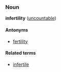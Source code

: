 ===Noun===
'''infertility''' ([[uncountable]])

====Antonyms====
*[[fertility]]

====Related terms====
*[[infertile]]